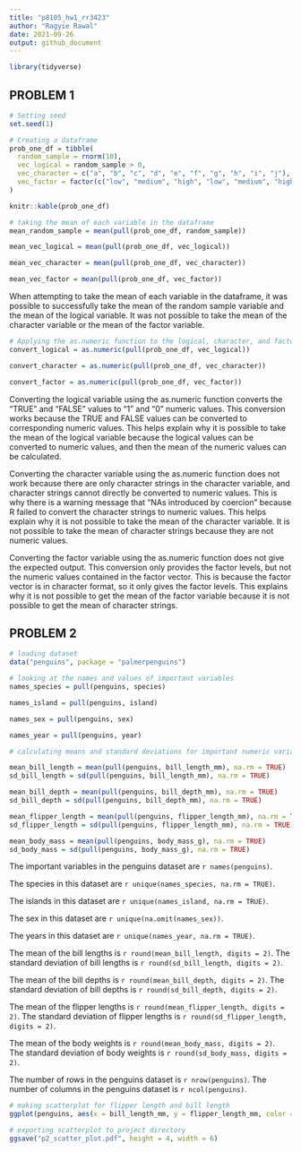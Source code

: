 ```yaml
---
title: "p8105_hw1_rr3423"
author: "Ragyie Rawal"
date: 2021-09-26
output: github_document
---
```


```r
library(tidyverse)
```


## PROBLEM 1 

```r
# Setting seed  
set.seed(1)

# Creating a dataframe
prob_one_df = tibble(
  random_sample = rnorm(10),
  vec_logical = random_sample > 0, 
  vec_character = c("a", "b", "c", "d", "e", "f", "g", "h", "i", "j"),
  vec_factor = factor(c("low", "medium", "high", "low", "medium", "high", "low", "medium", "high", "low" ))
)

knitr::kable(prob_one_df)
```

```r
# taking the mean of each variable in the dataframe
mean_random_sample = mean(pull(prob_one_df, random_sample))

mean_vec_logical = mean(pull(prob_one_df, vec_logical))

mean_vec_character = mean(pull(prob_one_df, vec_character))

mean_vec_factor = mean(pull(prob_one_df, vec_factor))
```

When attempting to take the mean of each variable in the dataframe, it was possible to successfully take the mean of the random sample variable and the mean of the logical variable. It was not possible to take the mean of the character variable or the mean of the factor variable. 

```r
# Applying the as.numeric function to the logical, character, and factor variables 
convert_logical = as.numeric(pull(prob_one_df, vec_logical))

convert_character = as.numeric(pull(prob_one_df, vec_character))

convert_factor = as.numeric(pull(prob_one_df, vec_factor))
```

Converting the logical variable using the as.numeric function converts the "TRUE" and "FALSE" values to "1" and "0" numeric values. This conversion works because the TRUE and FALSE values can be converted to corresponding numeric values. This helps explain why it is possible to take the mean of the logical variable because the logical values can be converted to numeric values, and then the mean of the numeric values can be calculated.

Converting the character variable using the as.numeric function does not work because there are only character strings in the character variable, and character strings cannot directly be converted to numeric values. This is why there is a warning message that "NAs introduced by coercion" because R failed to convert the character strings to numeric values. This helps explain why it is not possible to take the mean of the character variable. It is not possible to take the mean of character strings because they are not numeric values. 

Converting the factor variable using the as.numeric function does not give the expected output. This conversion only provides the factor levels, but not the numeric values contained in the factor vector. This is because the factor vector is in character format, so it only gives the factor levels. This explains why it is not possible to get the mean of the factor variable because it is not possible to get the mean of character strings. 


## PROBLEM 2 

```r
# loading dataset 
data("penguins", package = "palmerpenguins")

# looking at the names and values of important variables 
names_species = pull(penguins, species)

names_island = pull(penguins, island)

names_sex = pull(penguins, sex)

names_year = pull(penguins, year)

# calculating means and standard deviations for important numeric variables

mean_bill_length = mean(pull(penguins, bill_length_mm), na.rm = TRUE)
sd_bill_length = sd(pull(penguins, bill_length_mm), na.rm = TRUE)

mean_bill_depth = mean(pull(penguins, bill_depth_mm), na.rm = TRUE)
sd_bill_depth = sd(pull(penguins, bill_depth_mm), na.rm = TRUE)

mean_flipper_length = mean(pull(penguins, flipper_length_mm), na.rm = TRUE)
sd_flipper_length = sd(pull(penguins, flipper_length_mm), na.rm = TRUE)

mean_body_mass = mean(pull(penguins, body_mass_g), na.rm = TRUE)
sd_body_mass = sd(pull(penguins, body_mass_g), na.rm = TRUE)
```

The important variables in the penguins dataset are `r names(penguins)`. 

The species in this dataset are `r unique(names_species, na.rm = TRUE)`. 

The islands in this dataset are `r unique(names_island, na.rm = TRUE)`. 

The sex in this dataset are `r unique(na.omit(names_sex))`. 

The years in this dataset are `r unique(names_year, na.rm = TRUE)`. 

The mean of the bill lengths is `r round(mean_bill_length, digits = 2)`. The standard deviation of bill lengths is `r round(sd_bill_length, digits = 2)`. 

The mean of the bill depths is `r round(mean_bill_depth, digits = 2)`. The standard deviation of bill depths is `r round(sd_bill_depth, digits = 2)`. 

The mean of the flipper lengths is `r round(mean_flipper_length, digits = 2)`. The standard deviation of flipper lengths is `r round(sd_flipper_length, digits = 2)`. 

The mean of the body weights is `r round(mean_body_mass, digits = 2)`. The standard deviation of body weights is `r round(sd_body_mass, digits = 2)`.

The number of rows in the penguins dataset is `r nrow(penguins)`. The number of columns in the penguins dataset is `r ncol(penguins)`. 

```r
# making scatterplot for flipper length and bill length
ggplot(penguins, aes(x = bill_length_mm, y = flipper_length_mm, color = species)) + geom_point() + ggtitle("Flipper Length vs. Bill Length")

# exporting scatterplot to project directory 
ggsave("p2_scatter_plot.pdf", height = 4, width = 6)
```